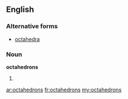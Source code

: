 ==English==

===Alternative forms===
* [[octahedra]]

===Noun===
'''octahedrons'''

# {{plural of|[[octahedron]]}}

[[ar:octahedrons]]
[[fr:octahedrons]]
[[my:octahedrons]]